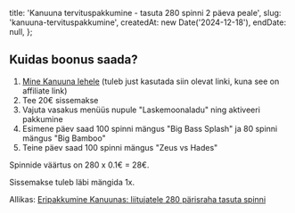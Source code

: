 
  title: 'Kanuuna tervituspakkumine - tasuta 280 spinni 2 päeva peale',
  slug: 'kanuuna-tervituspakkumine',
  createdAt: new Date('2024-12-18'),
  endDate: null,
};

<ArticleHeader image={headerImage} title={metadata.title} />

<BonusValid date={metadata.endDate} />

## Kuidas boonus saada?

1. [Mine Kanuuna lehele](https://tasutakasiino.com/go/kanuuna) (tuleb just kasutada siin olevat linki, kuna see on affiliate link)
2. Tee 20€ sissemakse
3. Vajuta vasakus menüüs nupule "Laskemoonaladu" ning aktiveeri pakkumine
4. Esimene päev saad 100 spinni mängus "Big Bass Splash" ja 80 spinni mängus "Big Bamboo"
5. Teine päev saad 100 spinni mängus "Zeus vs Hades"

Spinnide väärtus on 280 x 0.1€ = 28€.

Sissemakse tuleb läbi mängida 1x.

Allikas: [Eripakkumine Kanuunas: liitujatele 280 pärisraha tasuta spinni](https://tasutakasiino.com/kanuuna-eksklusiivne-tervitusboonus/)

<MarkBonusUsedButton slug={metadata.slug} />
